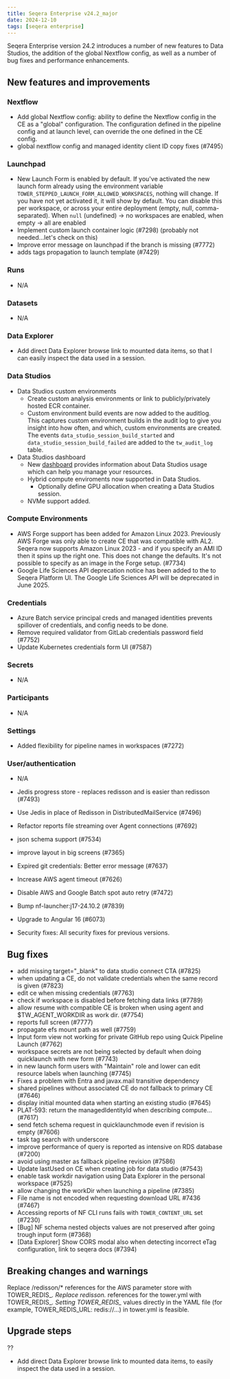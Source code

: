 ```yaml
---
title: Seqera Enterprise v24.2_major
date: 2024-12-10
tags: [seqera enterprise]
---
```


Seqera Enterprise version 24.2 introduces a number of new features to Data Studios, the addition of the global Nextflow config, as well as a number of bug fixes and performance enhancements.

## New features and improvements


### Nextflow

  - Add global Nextflow config: ability to define the Nextflow config in the CE as a "global" configuration. The configuration defined in the pipeline config and at launch level, can override the one defined in the CE config.
  - global nextflow config and managed identity client ID copy fixes (#7495)

### Launchpad

- New Launch Form is enabled by default. If you've activated the new launch form already using the environment variable `TOWER_STEPPED_LAUNCH_FORM_ALLOWED_WORKSPACES`, nothing will change. If you have not yet activated it, it will show by default. You can disable this per workspace, or across your entire deployment (empty, null, comma-separated). When `null` (undefined) ->  no workspaces are enabled, when empty -> all are enabled
- Implement custom launch container logic (#7298) (probably not needed...let's check on  this)
- Improve error message on launchpad if the branch is missing (#7772)
- adds tags propagation to launch template (#7429)

### Runs

- N/A

### Datasets

- N/A

### Data Explorer 

- Add direct Data Explorer browse link to mounted data items, so that I can easily inspect the data used in a session.

### Data Studios
 
 - Data Studios custom environments
    - Create custom analysis environments or link to publicly/privately hosted ECR container. 
    - Custom environment build events are now added to the auditlog. This captures custom environment builds in the audit log to give you insight into how often, and which, custom environments are created. The events `data_studio_session_build_started` and `data_studio_session_build_failed` are added to the `tw_audit_log` table.
- Data Studios dashboard 
    -  New [dashboard](https://docs.seqera.io/platform/24.2/monitoring/dashboard#data-studios) provides information about Data Studios usage which can help you manage your resources.
  - Hybrid compute enviroments now supported in Data Studios.
    - Optionally define GPU allocation when creating a Data Studios session.
  - NVMe support added.

### Compute Environments

- AWS Forge support has been added for Amazon Linux 2023. Previously AWS Forge was only able to create CE that was compatible with AL2. Seqera now supports Amazon Linux 2023 - and if you specify an AMI ID then it spins up the right one. This does not change the defaults. It's not possible to specify as an image in the Forge setup. (#7734)
- Google Life Sciences API deprecation notice has been added to the to Seqera Platform UI. The Google Life Sciences API will be deprecated in June 2025.

### Credentials 

- Azure Batch service principal creds and managed identities prevents spillover of credentials, and config needs to be done. 
- Remove required validator from GitLab credentials password field (#7752)
- Update Kubernetes credentials form UI (#7587)

### Secrets

- N/A

### Participants 

- N/A

### Settings

- Added flexibility for pipeline names in workspaces (#7272)

### User/authentication

- N/A


- Jedis progress store - replaces redisson and is easier than redisson (#7493)
- Use Jedis in place of Redisson in DistributedMailService  (#7496)
- Refactor reports file streaming over Agent connections (#7692)
- json schema support  (#7534)
- improve layout in big screens (#7365)
- Expired git credentials: Better error message (#7637)
- Increase AWS agent timeout (#7626)
- Disable AWS and Google Batch spot auto retry (#7472)


- Bump nf-launcher:j17-24.10.2 (#7839)
- Upgrade to Angular 16 (#6073)
- Security fixes: All security fixes for previous versions. 


## Bug fixes

- add missing target="_blank" to data studio connect CTA (#7825)
- when updating a CE, do not validate credentials when the same record is given (#7823)
- edit ce when missing credentials (#7763)
- check if workspace is disabled before fetching data links (#7789)
- allow resume with compatible CE is broken when using agent and $TW_AGENT_WORKDIR as work dir. (#7754)
- reports full screen (#7777)
- propagate efs mount path as well (#7759)
- Input form view not working for private GitHub repo using Quick Pipeline Launch (#7762)
- workspace secrets are not being selected by default when doing quicklaunch with new form (#7743)
- in new launch form users with "Maintain" role and lower can edit resource labels when launching (#7745)
- Fixes a problem with Entra and javax.mail transitive dependency
- shared pipelines without associated CE do not fallback to primary CE (#7646)
- display initial mounted data when starting an existing studio (#7645)
- PLAT-593: return the managedIdentityId when describing compute… (#7617)
- send fetch schema request in quicklaunchmode even if revision is empty (#7606)
- task tag search with underscore
- improve performance of query is reported as intensive on RDS database (#7200)
- avoid using master as fallback pipeline revision (#7586)
- Update lastUsed on CE when creating job for data studio (#7543)
- enable task workdir navigation using Data Explorer in the personal workspace (#7525)
- allow changing the workDir when launching a pipeline (#7385)
- File name is not encoded when requesting download URL #7436 (#7467)
- Accessing reports of NF CLI runs fails with `TOWER_CONTENT_URL` set (#7230)
- [Bug] NF schema nested objects values are not preserved after going trough input form (#7368)
- [Data Explorer] Show CORS modal also when detecting incorrect eTag configuration, link to seqera docs (#7394)

## Breaking changes and warnings

Replace /redisson/* references for the AWS parameter store with TOWER_REDIS_*. Replace redisson.* references for the tower.yml with TOWER_REDIS_*. Setting TOWER_REDIS_* values directly in the YAML file (for example, TOWER_REDIS_URL: redis://...) in tower.yml is feasible.

## Upgrade steps




?? 
  - Add direct Data Explorer browse link to mounted data items, to easily inspect the data used in a session.